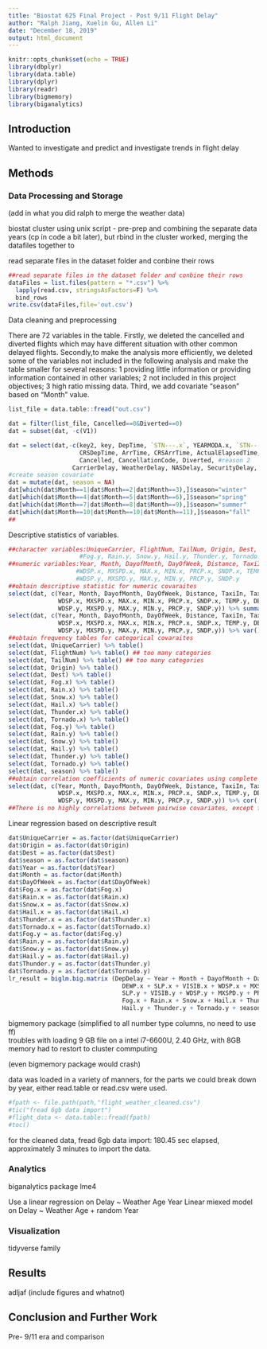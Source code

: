 ```yaml
---
title: "Biostat 625 Final Project - Post 9/11 Flight Delay"
author: "Ralph Jiang, Xuelin Gu, Allen Li"
date: "December 18, 2019"
output: html_document
---
```


```r
knitr::opts_chunk$set(echo = TRUE)
library(dbplyr)
library(data.table)
library(dplyr)
library(readr)
library(bigmemory)
library(biganalytics) 
```

## Introduction

Wanted to investigate and predict and investigate trends in flight delay


## Methods

### Data Processing and Storage
(add in what you did ralph to merge the weather data)

biostat cluster using unix script - pre-prep and combining the separate data years
(cp in code a bit later), but rbind in the cluster worked, merging the datafiles together 
to 

read separate files in the dataset folder and conbine their rows 
```r
##read separate files in the dataset folder and conbine their rows 
dataFiles = list.files(pattern = "*.csv") %>% 
  lapply(read.csv, stringsAsFactors=F) %>% 
  bind_rows 
write.csv(dataFiles,file='out.csv')
```

Data cleaning and preprocessing

There are 72 variables in the table. 
Firstly, we deleted the cancelled and diverted flights which may have different situation with other common delayed flights. Secondly,to make the analysis more efficiently, we deleted some of the variables not included in the following analysis and make the table smaller for several reasons: 1 providing little information or providing information contained in other variables; 2 not included in this project objectives; 3 high ratio missing data. Third, we add covariate "season" based on "Month" value.
```r
list_file = data.table::fread("out.csv")

dat = filter(list_file, Cancelled==0&Diverted==0)
dat = subset(dat, -c(V1))

dat = select(dat,-c(key2, key, DepTime, `STN---.x`, YEARMODA.x, `STN---.y`, YEARMODA.y,     #reason 1
                    CRSDepTime, ArrTime, CRSArrTime, ActualElapsedTime, CRSElapsedTime, #reason 1
                    Cancelled, CancellationCode, Diverted, #reason 2
                  CarrierDelay, WeatherDelay, NASDelay, SecurityDelay, LateAircraftDelay, STP.x, STP.y, GUST.x, GUST.y)) ##reason 3
#create season covariate
dat = mutate(dat, season = NA)
dat[which(dat$Month==1|dat$Month==2|dat$Month==3),]$season="winter"
dat[which(dat$Month==4|dat$Month==5|dat$Month==6),]$season="spring"
dat[which(dat$Month==7|dat$Month==8|dat$Month==9),]$season="summer"
dat[which(dat$Month==10|dat$Month==10|dat$Month==11),]$season="fall"
##
```

Descriptive statistics of variables.
```r
##character variables:UniqueCarrier, FlightNum, TailNum, Origin, Dest, Fog.x, Rain.x, Snow.x, Hail.x, Thunder.x, Tornado.x,
                    #Fog.y, Rain.y, Snow.y, Hail.y, Thunder.y, Tornado.y,season.
##numeric variables:Year, Month, DayofMonth, DayOfWeek, Distance, TaxiIn, TaxiOut, TEMP.x, DEWP.x, SLP.x, VISIB.x,
                   #WDSP.x, MXSPD.x, MAX.x, MIN.x, PRCP.x, SNDP.x, TEMP.y, DEWP.y, SLP.y, VISIB.y,
                   #WDSP.y, MXSPD.y, MAX.y, MIN.y, PRCP.y, SNDP.y
##obtain descriptive statistic for numeric covaraites
select(dat, c(Year, Month, DayofMonth, DayOfWeek, Distance, TaxiIn, TaxiOut, TEMP.x, DEWP.x, SLP.x, VISIB.x,
              WDSP.x, MXSPD.x, MAX.x, MIN.x, PRCP.x, SNDP.x, TEMP.y, DEWP.y, SLP.y, VISIB.y,
              WDSP.y, MXSPD.y, MAX.y, MIN.y, PRCP.y, SNDP.y)) %>% summary()
select(dat, c(Year, Month, DayofMonth, DayOfWeek, Distance, TaxiIn, TaxiOut, TEMP.x, DEWP.x, SLP.x, VISIB.x,
              WDSP.x, MXSPD.x, MAX.x, MIN.x, PRCP.x, SNDP.x, TEMP.y, DEWP.y, SLP.y, VISIB.y,
              WDSP.y, MXSPD.y, MAX.y, MIN.y, PRCP.y, SNDP.y)) %>% var()
##obtain frequency tables for categorical covaraites
select(dat, UniqueCarrier) %>% table()
select(dat, FlightNum) %>% table() ## too many categories
select(dat, TailNum) %>% table() ## too many categories
select(dat, Origin) %>% table()
select(dat, Dest) %>% table()
select(dat, Fog.x) %>% table()
select(dat, Rain.x) %>% table()
select(dat, Snow.x) %>% table()
select(dat, Hail.x) %>% table()
select(dat, Thunder.x) %>% table()
select(dat, Tornado.x) %>% table()
select(dat, Fog.y) %>% table()
select(dat, Rain.y) %>% table()
select(dat, Snow.y) %>% table()
select(dat, Hail.y) %>% table()
select(dat, Thunder.y) %>% table()
select(dat, Tornado.y) %>% table()
select(dat, season) %>% table()
##obtain correlation coefficients of numeric covariates using complete data
select(dat, c(Year, Month, DayofMonth, DayOfWeek, Distance, TaxiIn, TaxiOut, TEMP.x, DEWP.x, SLP.x, VISIB.x,
              WDSP.x, MXSPD.x, MAX.x, MIN.x, PRCP.x, SNDP.x, TEMP.y, DEWP.y, SLP.y, VISIB.y,
              WDSP.y, MXSPD.y, MAX.y, MIN.y, PRCP.y, SNDP.y)) %>% cor(,use = "complete.obs")
##There is no highly correlations between pairwise covariates, except for MIN.x, MAX.x, MIN.y, MAX.y.
```

Linear regression based on descriptive result
```r
dat$UniqueCarrier = as.factor(dat$UniqueCarrier)
dat$Origin = as.factor(dat$Origin)
dat$Dest = as.factor(dat$Dest)
dat$season = as.factor(dat$season)
dat$Year = as.factor(dat$Year)
dat$Month = as.factor(dat$Month)
dat$DayOfWeek = as.factor(dat$DayOfWeek)
dat$Fog.x = as.factor(dat$Fog.x)
dat$Rain.x = as.factor(dat$Rain.x)
dat$Snow.x = as.factor(dat$Snow.x)
dat$Hail.x = as.factor(dat$Hail.x)
dat$Thunder.x = as.factor(dat$Thunder.x)
dat$Tornado.x = as.factor(dat$Tornado.x)
dat$Fog.y = as.factor(dat$Fog.y)
dat$Rain.y = as.factor(dat$Rain.y)
dat$Snow.y = as.factor(dat$Snow.y)
dat$Hail.y = as.factor(dat$Hail.y)
dat$Thunder.y = as.factor(dat$Thunder.y)
dat$Tornado.y = as.factor(dat$Tornado.y)
lr_result = biglm.big.matrix (DepDelay ~ Year + Month + DayofMonth + DayOfWeek + Distance + TaxiIn + TaxiOut + TEMP.x +
                                DEWP.x + SLP.x + VISIB.x + WDSP.x + MXSPD.x + PRCP.x + SNDP.x + TEMP.y + DEWP.y +
                                SLP.y + VISIB.y + WDSP.y + MXSPD.y + PRCP.y + SNDP.y + UniqueCarrier + Origin + Dest +
                                Fog.x + Rain.x + Snow.x + Hail.x + Thunder.x + Tornado.x + Fog.y + Rain.y + Snow.y +
                                Hail.y + Thunder.y + Tornado.y + season, data = dat )
```

bigmemory package (simplified to all number type columns, no need to use ff)  
troubles with loading 9 GB file on a intel i7-6600U, 2.40 GHz, with 8GB memory
had to restort to cluster commputing

(even bigmemory package would crash)

data was loaded in a variety of manners, 
for the parts we could break down by year, either
read.table or read.csv were used.


```r
#fpath <- file.path(path,"flight_weather_cleaned.csv")
#tic("fread 6gb data import")
#flight_data <- data.table::fread(fpath)
#toc()
```
for the cleaned data, fread 6gb data import: 180.45 sec elapsed, approximately 
3 minutes to import the data.


### Analytics

biganalytics package
lme4

Use a linear regression on Delay ~ Weather Age Year
Linear miexed model on Delay ~ Weather Age + random Year

### Visualization
tidyverse family


## Results  

adljaf
(include figures and whatnot)


## Conclusion and Further Work

Pre- 9/11 era and comparison
